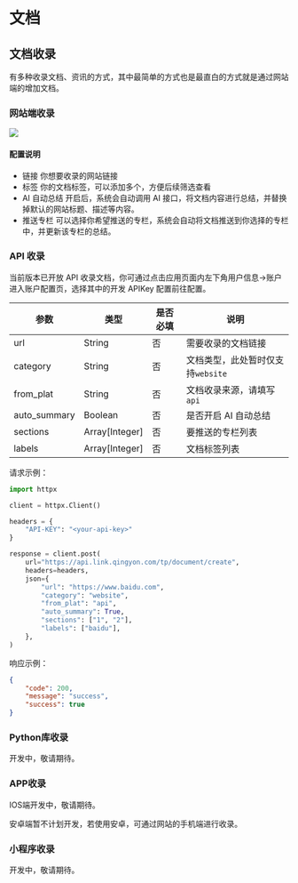 # 文档

## 文档收录

有多种收录文档、资讯的方式，其中最简单的方式也是最直白的方式就是通过网站端的增加文档。

### 网站端收录

![](https://oss.link.qingyon.com/images/202503251656983.png)

#### 配置说明

- 链接 你想要收录的网站链接
- 标签 你的文档标签，可以添加多个，方便后续筛选查看
- AI 自动总结 开启后，系统会自动调用 AI 接口，将文档内容进行总结，并替换掉默认的网站标题、描述等内容。
- 推送专栏 可以选择你希望推送的专栏，系统会自动将文档推送到你选择的专栏中，并更新该专栏的总结。

### API 收录

当前版本已开放 API 收录文档，你可通过点击应用页面内左下角用户信息->账户进入账户配置页，选择其中的开发 APIKey 配置前往配置。

| 参数         | 类型           | 是否必填 | 说明                              |
| ------------ | -------------- | -------- | --------------------------------- |
| url          | String         | 否       | 需要收录的文档链接                |
| category     | String         | 否       | 文档类型，此处暂时仅支持`website` |
| from_plat    | String         | 否       | 文档收录来源，请填写`api`         |
| auto_summary | Boolean        | 否       | 是否开启 AI 自动总结              |
| sections     | Array[Integer] | 否       | 要推送的专栏列表                  |
| labels       | Array[Integer] | 否       | 文档标签列表                      |

请求示例：

```python
import httpx

client = httpx.Client()

headers = {
    "API-KEY": "<your-api-key>"
}

response = client.post(
    url="https://api.link.qingyon.com/tp/document/create",
    headers=headers,
    json={
        "url": "https://www.baidu.com",
        "category": "website",
        "from_plat": "api",
        "auto_summary": True,
        "sections": ["1", "2"],
        "labels": ["baidu"],
    },
)
```

响应示例：

```json
{
	"code": 200,
	"message": "success",
	"success": true
}
```

### Python库收录

开发中，敬请期待。

### APP收录

IOS端开发中，敬请期待。

安卓端暂不计划开发，若使用安卓，可通过网站的手机端进行收录。

### 小程序收录

开发中，敬请期待。
